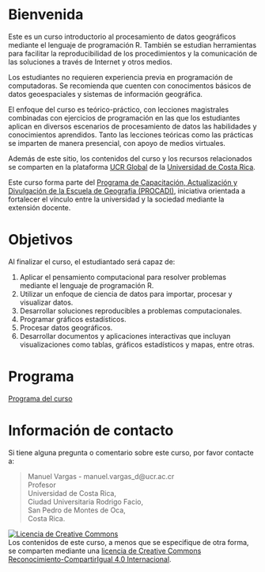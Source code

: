 # Bienvenida {.unnumbered}

Este es un curso introductorio al procesamiento de datos geográficos mediante el lenguaje de programación R. También se estudian herramientas para facilitar la reproducibilidad de los procedimientos y la comunicación de las soluciones a través de Internet y otros medios.

Los estudiantes no requieren experiencia previa en programación de computadoras. Se recomienda que cuenten con conocimentos básicos de datos geoespaciales y sistemas de información geográfica.

El enfoque del curso es teórico-práctico, con lecciones magistrales combinadas con ejercicios de programación en las que los estudiantes aplican en diversos escenarios de procesamiento de datos las habilidades y conocimientos aprendidos. Tanto las lecciones teóricas como las prácticas se imparten de manera presencial, con apoyo de medios virtuales.

Además de este sitio, los contenidos del curso y los recursos relacionados se comparten en la plataforma [UCR Global](https://global.ucr.ac.cr) de la [Universidad de Costa Rica](https://www.ucr.ac.cr/). 

Este curso forma parte del [Programa de Capacitación, Actualización y Divulgación de la Escuela de Geografía (PROCADI)](https://geografia.fcs.ucr.ac.cr/index.php/es/accion-social/procadi), iniciativa orientada a fortalecer el vínculo entre la universidad y la sociedad mediante la extensión docente.

# Objetivos {.unnumbered}

Al finalizar el curso, el estudiantado será capaz de:

1. Aplicar el pensamiento computacional para resolver problemas mediante el lenguaje de programación R.
2. Utilizar un enfoque de ciencia de datos para importar, procesar y visualizar datos.
3. Desarrollar soluciones reproducibles a problemas computacionales.
4. Programar gráficos estadísticos.
5. Procesar datos geográficos.
6. Desarrollar documentos y aplicaciones interactivas que incluyan visualizaciones como tablas, gráficos estadísticos y mapas, entre otras.

# Programa {.unnumbered}

[Programa del curso](programa-curso-sigenr-2025-i.pdf)

# Información de contacto {.unnumbered}

Si tiene alguna pregunta o comentario sobre este curso, por favor contacte a:

> Manuel Vargas - manuel.vargas_d\@ucr.ac.cr\
> Profesor\
> Universidad de Costa Rica,\
> Ciudad Universitaria Rodrigo Facio,\
> San Pedro de Montes de Oca,\
> Costa Rica.

<a rel="license" href="http://creativecommons.org/licenses/by-sa/4.0/"><img src="https://i.creativecommons.org/l/by-sa/4.0/88x31.png" alt="Licencia de Creative Commons" style="border-width:0"/></a><br />Los contenidos de este curso, a menos que se especifique de otra forma, se comparten mediante una <a rel="license" href="http://creativecommons.org/licenses/by-sa/4.0/">licencia de Creative Commons Reconocimiento-CompartirIgual 4.0 Internacional</a>.
